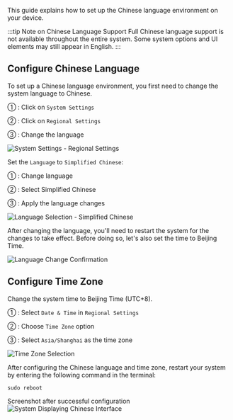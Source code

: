 This guide explains how to set up the Chinese language environment on your device.

:::tip Note on Chinese Language Support
Full Chinese language support is not available throughout the entire system. Some system options and UI elements may still appear in English.
:::

## Configure Chinese Language

To set up a Chinese language environment, you first need to change the system language to Chinese.

① : Click on `System Settings`

② : Click on `Regional Settings`

③ : Change the language

<div style={{ textAlign: "center" }}>
  <img
    src="/en/img/common/tools/radxa-os/chinese-env-01.webp"
    alt="System Settings - Regional Settings"
    style={{ width: "100%", maxWidth: "1200px" }}
  />
</div>

Set the `Language` to `Simplified Chinese`:

① : Change language

② : Select Simplified Chinese

③ : Apply the language changes

<div style={{ textAlign: "center" }}>
  <img
    src="/en/img/common/tools/radxa-os/chinese-env-02.webp"
    alt="Language Selection - Simplified Chinese"
    style={{ width: "100%", maxWidth: "1200px" }}
  />
</div>

After changing the language, you'll need to restart the system for the changes to take effect. Before doing so, let's also set the time to Beijing Time.

<div style={{ textAlign: "center" }}>
  <img
    src="/en/img/common/tools/radxa-os/chinese-env-03.webp"
    alt="Language Change Confirmation"
    style={{ width: "100%", maxWidth: "1200px" }}
  />
</div>

## Configure Time Zone

Change the system time to Beijing Time (UTC+8).

① : Select `Date & Time` in `Regional Settings`

② : Choose `Time Zone` option

③ : Select `Asia/Shanghai` as the time zone

<div style={{ textAlign: "center" }}>
  <img
    src="/en/img/common/tools/radxa-os/chinese-env-04.webp"
    alt="Time Zone Selection"
    style={{ width: "100%", maxWidth: "1200px" }}
  />
</div>

After configuring the Chinese language and time zone, restart your system by entering the following command in the terminal:

<NewCodeBlock tip="radxa@device$" type="device">

```
sudo reboot
```

</NewCodeBlock>

<div style={{ textAlign: "center" }}>
  Screenshot after successful configuration
  <img
    src="/en/img/common/tools/radxa-os/chinese-env-05.webp"
    alt="System Displaying Chinese Interface"
    style={{ width: "100%", maxWidth: "1200px" }}
  />
</div>
